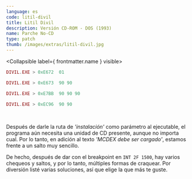 ```yaml
---
language: es
code: litil-divil
title: Litil Divil
description: Versión CD-ROM - DOS (1993)
name: Parche No-CD
type: patch
thumb: /images/extras/litil-divil.jpg
---
```


<Collapsible label={ frontmatter.name } visible>
```lua
DIVIL.EXE > 0xE672  01
```
```lua
DIVIL.EXE > 0xE673  90 90
```
```lua
DIVIL.EXE > 0xE7BB  90 90 90
```
```lua
DIVIL.EXE > 0xEC96  90 90
```
</Collapsible>

<br />

Después de darle la ruta de *'instalación'* como parámetro al ejecutable, el programa aún necesita una unidad de CD presente, aunque no importa cual. Por lo tanto, en adición al texto *'MCDEX debe ser cargado'*, estamos frente a un salto muy sencillo.

De hecho, después de dar con el breakpoint en `INT 2F 1500`, hay varios chequeos y saltos, y por lo tanto, múltiples formas de craquear. Por diversión listé varias soluciones, así que elige la que más te guste.